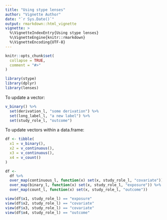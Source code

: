 ```yaml
---
title: "Using stype lenses"
author: "Vignette Author"
date: "`r Sys.Date()`"
output: rmarkdown::html_vignette
vignette: >
  %\VignetteIndexEntry{Using stype lenses}
  %\VignetteEngine{knitr::rmarkdown}
  %\VignetteEncoding{UTF-8}
---
```


```r
knitr::opts_chunk$set(
  collapse = TRUE,
  comment = "#>"
)
```

```r
library(stype)
library(dplyr)
library(lenses)
```

To update a vector: 
```r
v_binary() %>%
  set(derivation_l, "some derivation") %>% 
  set(long_label_l, "a new label") %>% 
  set(study_role_l, "outcome")
```

To update vectors within a data.frame:

```r
df <- tibble(
  x1 = v_binary(),
  x2 = v_continuous(),
  x3 = v_continuous(),
  x4 = v_count()
)

df <- 
  df %>%
  over_map(continuous_l, function(x) set(x, study_role_l, "covariate")) %>%
  over_map(binary_l, function(x) set(x, study_role_l, "exposure")) %>%
  over_map(count_l, function(x) set(x, study_role_l, "outcome"))

view(df$x1, study_role_l) == "exposure"
view(df$x2, study_role_l) == "covariate"
view(df$x3, study_role_l) == "covariate"
view(df$x4, study_role_l) == "outcome"

```
